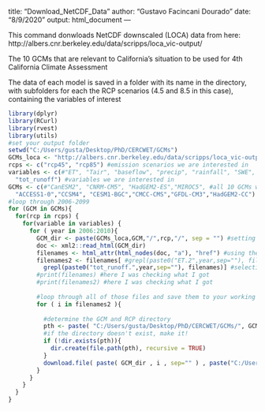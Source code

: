 title: "Download_NetCDF_Data"
author: "Gustavo Facincani Dourado"
date: "8/9/2020"
output: html_document
---


This command donwloads NetCDF downscaled (LOCA) data from here: http://albers.cnr.berkeley.edu/data/scripps/loca_vic-output/

The 10 GCMs that are relevant to California's situation to be used for 4th California Climate Assessment

The data of each model is saved in a folder with its name in the directory, with subfolders for each the RCP scenarios (4.5 and 8.5 in this case), containing the variables of interest

```{r}
library(dplyr)
library(RCurl) 
library(rvest)
library(utils)
#set your output folder
setwd("C:/Users/gusta/Desktop/PhD/CERCWET/GCMs")
GCMs_loca <- "http://albers.cnr.berkeley.edu/data/scripps/loca_vic-output/"
rcps <- c("rcp45", "rcp85") #emission scenarios we are interested in
variables <- c(#"ET", "Tair", "baseflow", "precip", "rainfall", "SWE", "runoff", "snow_melt", "snowfall", 
  "tot_runoff") #variables we are interested in
GCMs <- c(#"CanESM2", "CNRM-CM5", "HadGEM2-ES","MIROC5", #all 10 GCMs we are interested in #these we already have
  "ACCESS1‐0","CCSM4", "CESM1-BGC","CMCC-CMS","GFDL-CM3","HadGEM2-CC") #these are the ones we need
#loop through 2006-2099
for (GCM in GCMs){
  for(rcp in rcps) {
    for(variable in variables) {
      for ( year in 2006:2010){
        GCM_dir <- paste(GCMs_loca,GCM,"/",rcp,"/", sep = "") #setting the path to find the data online
        doc <- xml2::read_html(GCM_dir)
        filenames <- html_attr(html_nodes(doc, "a"), "href") #using the website's structure to select the data we want in the available links
        filenames2 <- filenames[ #grepl(paste0("ET.2",year,sep=""), filenames) | grepl(paste0("Tair",year,sep=""), filenames)| grepl(paste0("baseflow" ,year,sep=""), filenames) | grepl(paste0("precip",year,sep="") , filenames) | grepl(paste0("rainfall" ,year,sep=""), filenames) | grepl(paste0("SWE",year,sep=""), filenames) | grepl(paste0("runoff",year,sep=""), filenames) | grepl(paste0("snow_melt",year,sep=""), filenames) | grepl(paste0("snowfall",year,sep=""), filenames) | 
          grepl(paste0("tot_runoff.",year,sep=""), filenames)] #selecting the names of each variable we want, so R downloads what we want
        #print(filenames) #here I was checking what I got
        #print(filenames2) #here I was checking what I got
        
        #loop through all of those files and save them to your working directory
        for ( i in filenames2 ){ 
          
          #determine the GCM and RCP directory
          pth <- paste( "C:/Users/gusta/Desktop/PhD/CERCWET/GCMs/", GCM,"/", rcp,"/" , sep="" )
          #if the directory doesn't exist, make it!
          if (!dir.exists(pth)){
            dir.create(file.path(pth), recursive = TRUE)
          }
          download.file( paste( GCM_dir , i , sep="" ) , paste("C:/Users/gusta/Desktop/PhD/CERCWET/GCMs/", GCM,"/", rcp,"/" , i, sep="" ) , mode="wb" )
        }	
      }
    }
  }
}



```